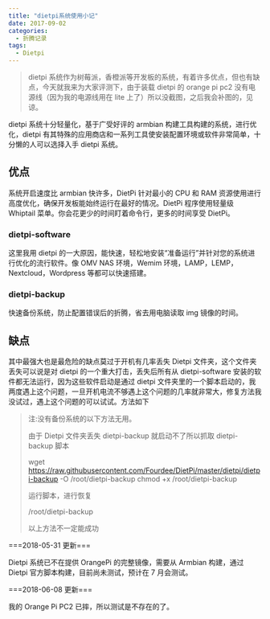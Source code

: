 ```yaml
---
title: "dietpi系统使用小记"
date: 2017-09-02
categories:
  - 折腾记录
tags:
  - Dietpi
---
```


> dietpi 系统作为树莓派，香橙派等开发板的系统，有着许多优点，但也有缺点，今天就我来为大家评测下，由于装载 dietpi 的 orange pi pc2 没有电源线（因为我的电源线用在 lite 上了）所以没截图，之后我会补图的，见谅。

dietpi 系统十分轻量化，基于广受好评的 armbian 构建工具构建的系统，进行优化，dietpi 有其特殊的应用商店和一系列工具使安装配置环境或软件非常简单，十分懒的人可以选择入手 dietpi 系统。

## 优点

系统开启速度比 armbian 快许多，DietPi 针对最小的 CPU 和 RAM 资源使用进行高度优化，确保开发板能始终运行在最好的情况。DietPi 程序使用轻量级 Whiptail 菜单。你会花更少的时间盯着命令行，更多的时间享受 DietPi。

### dietpi-software

这里我用 dietpi 的一大原因，能快速，轻松地安装“准备运行”并针对您的系统进行优化的流行软件。像 OMV NAS 环境，Wemim 环境，LAMP，LEMP，Nextcloud，Wordpress 等都可以快速搭建。

### dietpi-backup

快速备份系统，防止配置错误后的折腾，省去用电脑读取 img 镜像的时间。

## 缺点

其中最强大也是最危险的缺点莫过于开机有几率丢失 Dietpi 文件夹，这个文件夹丢失可以说是对 dietpi 的一个重大打击，丢失后所有从 dietpi-software 安装的软件都无法运行，因为这些软件启动是通过 dietpi 文件夹里的一个脚本启动的，我两度遇上这个问题，一旦开机电流不够遇上这个问题的几率就非常大，修复方法我没试过，遇上这个问题的可以试试。方法如下

> 注:没有备份系统的以下方法无用。
>
> 由于 Dietpi 文件夹丢失 dietpi-backup 就启动不了所以抓取 dietpi-backup 脚本
>
> wget https://raw.githubusercontent.com/Fourdee/DietPi/master/dietpi/dietpi-backup -O /root/dietpi-backup
> chmod +x /root/dietpi-backup
>
> 运行脚本，进行恢复
>
> /root/dietpi-backup
>
> 以上方法不一定能成功

\===2018-05-31 更新===

Dietpi 系统已不在提供 OrangePi 的完整镜像，需要从 Armbian 构建，通过 Dietpi 官方脚本构建，目前尚未测试，预计在 7 月会测试。

\===2018-06-08 更新===

我的 Orange Pi PC2 已摔，所以测试是不存在的了。
